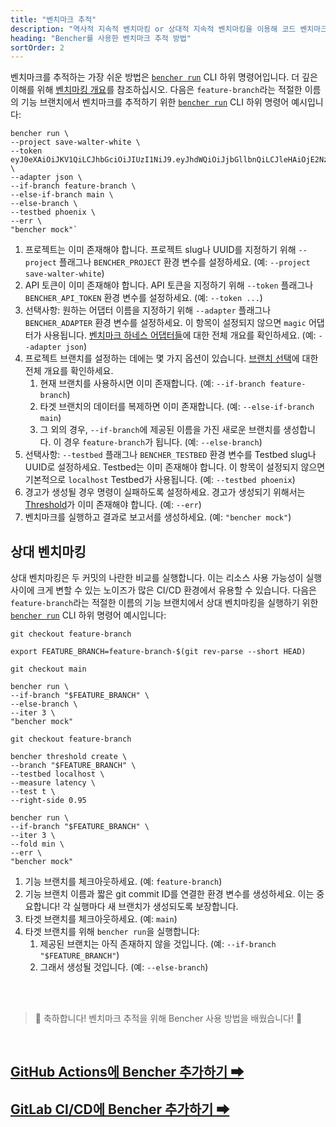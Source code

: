 ```yaml
---
title: "벤치마크 추적"
description: "역사적 지속적 벤치마킹 or 상대적 지속적 벤치마킹을 이용해 코드 벤치마크 성능 회귀를 감지하세요"
heading: "Bencher를 사용한 벤치마크 추적 방법"
sortOrder: 2
---
```


벤치마크를 추적하는 가장 쉬운 방법은 <code><a href="/ko/docs/explanation/bencher-run/">bencher run</a></code> CLI 하위 명령어입니다.
더 깊은 이해를 위해 [벤치마킹 개요](/ko/docs/explanation/benchmarking/)를 참조하십시오.
다음은 `feature-branch`라는 적절한 이름의 기능 브랜치에서 벤치마크를 추적하기 위한 <code><a href="/ko/docs/explanation/bencher-run/">bencher run</a></code> CLI 하위 명령어 예시입니다:

```
bencher run \
--project save-walter-white \
--token eyJ0eXAiOiJKV1QiLCJhbGciOiJIUzI1NiJ9.eyJhdWQiOiJjbGllbnQiLCJleHAiOjE2NzQwNjA3NTAsImlhdCI6MTY3MTQ2ODc1MCwiaXNzIjoiYmVuY2hlci5kZXYiLCJzdWIiOiJzYXVsQGJldHRlcmNhbGxzYXVsLmNvbSIsIm9yZyI6bnVsbH0.CABcvWlPobAHs7wsdR6wX5p0R2jaCd7RmpsnMp5pwEc \
--adapter json \
--if-branch feature-branch \
--else-if-branch main \
--else-branch \
--testbed phoenix \
--err \
"bencher mock"`
```

1. 프로젝트는 이미 존재해야 합니다. 프로젝트 slug나 UUID를 지정하기 위해 `--project` 플래그나 `BENCHER_PROJECT` 환경 변수를 설정하세요. (예: `--project save-walter-white`)
1. API 토큰이 이미 존재해야 합니다. API 토큰을 지정하기 위해 `--token` 플래그나 `BENCHER_API_TOKEN` 환경 변수를 설정하세요. (예: `--token ...`)
1. 선택사항: 원하는 어댑터 이름을 지정하기 위해 `--adapter` 플래그나 `BENCHER_ADAPTER` 환경 변수를 설정하세요. 이 항목이 설정되지 않으면 `magic` 어댑터가 사용됩니다. [벤치마크 하네스 어댑터들](/ko/docs/explanation/adapters/)에 대한 전체 개요를 확인하세요. (예: `--adapter json`)
1. 프로젝트 브랜치를 설정하는 데에는 몇 가지 옵션이 있습니다. [브랜치 선택](/ko/docs/explanation/branch-selection/)에 대한 전체 개요를 확인하세요.
    1. 현재 브랜치를 사용하시면 이미 존재합니다. (예: `--if-branch feature-branch`)
    1. 타겟 브랜치의 데이터를 복제하면 이미 존재합니다. (예: `--else-if-branch main`)
    1. 그 외의 경우, `--if-branch`에 제공된 이름을 가진 새로운 브랜치를 생성합니다. 이 경우 `feature-branch`가 됩니다. (예: `--else-branch`)
1. 선택사항: `--testbed` 플래그나 `BENCHER_TESTBED` 환경 변수를 Testbed slug나 UUID로 설정하세요. Testbed는 이미 존재해야 합니다. 이 항목이 설정되지 않으면 기본적으로 `localhost` Testbed가 사용됩니다. (예: `--testbed phoenix`)
1. 경고가 생성될 경우 명령이 실패하도록 설정하세요. 경고가 생성되기 위해서는 [Threshold](/ko/docs/explanation/thresholds/)가 이미 존재해야 합니다. (예: `--err`)
1. 벤치마크를 실행하고 결과로 보고서를 생성하세요. (예: `"bencher mock"`)

## 상대 벤치마킹

상대 벤치마킹은 두 커밋의 나란한 비교를 실행합니다.
이는 리소스 사용 가능성이 실행 사이에 크게 변할 수 있는 노이즈가 많은 CI/CD 환경에서 유용할 수 있습니다.
다음은 `feature-branch`라는 적절한 이름의 기능 브랜치에서 상대 벤치마킹을 실행하기 위한 <code><a href="/ko/docs/explanation/bencher-run/">bencher run</a></code> CLI 하위 명령어 예시입니다:

```
git checkout feature-branch

export FEATURE_BRANCH=feature-branch-$(git rev-parse --short HEAD)

git checkout main

bencher run \
--if-branch "$FEATURE_BRANCH" \
--else-branch \
--iter 3 \
"bencher mock"

git checkout feature-branch

bencher threshold create \
--branch "$FEATURE_BRANCH" \
--testbed localhost \
--measure latency \
--test t \
--right-side 0.95

bencher run \
--if-branch "$FEATURE_BRANCH" \
--iter 3 \
--fold min \
--err \
"bencher mock"
```

1. 기능 브랜치를 체크아웃하세요. (예: `feature-branch`)
1. 기능 브랜치 이름과 짧은 git commit ID를 연결한 환경 변수를 생성하세요. 이는 중요합니다! 각 실행마다 새 브랜치가 생성되도록 보장합니다.
1. 타겟 브랜치를 체크아웃하세요. (예: `main`)
1. 타겟 브랜치를 위해 `bencher run`을 실행합니다:
    1. 제공된 브랜치는 아직 존재하지 않을 것입니다. (예: `--if-branch "$FEATURE_BRANCH"`)
    1. 그래서 생성될 것입니다. (예: `--else-branch`)

<br/>
<br/>

> 🐰 축하합니다! 벤치마크 추적을 위해 Bencher 사용 방법을 배웠습니다! 🎉

<br/>

<h2><a href="/ko/docs/how-to/github-actions/">GitHub Actions에 Bencher 추가하기 ➡</a></h2>
<h2><a href="/ko/docs/how-to/gitlab-ci-cd/">GitLab CI/CD에 Bencher 추가하기 ➡</a></h2>